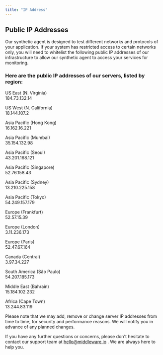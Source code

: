 ```yaml
---
title: "IP Address"
---
```

## Public IP Addresses

Our synthetic agent is designed to test different networks and protocols of your application. If your system has restricted access to certain networks only, you will need to whitelist the following public IP addresses of our infrastructure to allow our synthetic agent to access your services for monitoring.

### Here are the public IP addresses of our servers, listed by region:

US East (N. Virginia)\
184.73.132.14

US West (N. California)\
18.144.107.2

Asia Pacific (Hong Kong)\
16.162.16.221

Asia Pacific (Mumbai)\
35.154.132.98

Asia Pacific (Seoul)\
43.201.168.121

Asia Pacific (Singapore)\
52.76.158.43

Asia Pacific (Sydney)\
13.210.225.158

Asia Pacific (Tokyo)\
54.249.157.179

Europe (Frankfurt)\
52.57.15.39

Europe (London)\
3.11.236.173

Europe (Paris)\
52.47.67.164

Canada (Central)\
3.97.34.227

South America (São Paulo)\
54.207.185.173

Middle East (Bahrain)\
15.184.102.232

Africa (Cape Town)\
13.244.83.119

Please note that we may add, remove or change server IP addresses from time to time, for security and performance reasons. We will notify you in advance of any planned changes.

If you have any further questions or concerns, please don't hesitate to contact our support team at hello@middleware.io . We are always here to help you.
